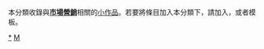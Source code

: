 {{Catnav|頁面分類|社会|经济|产业|商業|市场营销}}
{{Hiddencat}}
{{WPSS-cat}}
本分類收錄與'''[[市場營銷|市場營銷]]'''相關的[[Wikipedia:小作品|小作品]]。若要將條目加入本分類下，請加入'''{{tl|Marketing-stub}}'''，或者'''{{tl|市場營銷小作品}}'''模板。

[[Category:市場營銷|*]]
[[Category:商業小作品|M]]